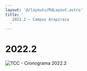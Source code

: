 ```yaml
---
layout: '@/layouts/MdLayout.astro'
title: '
   2022.2 — Campus Arapiraca
  '
---
```






2022.2
======













![](https://arapiraca.ufal.br/graduacao/ciencia-da-computacao/documentos/tcc/cronogramas/cronogramas-anteriores/tcc-cronograma-2022-02.png/@@images/image-800-ca0ba859a59f2a73362e98f80f5fa1e7.png "TCC - Cronograma 2022.2")










